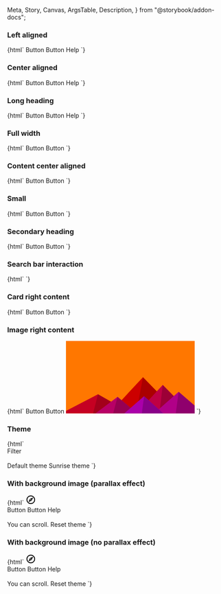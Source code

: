   Meta,
  Story,
  Canvas,
  ArgsTable,
  Description,
} from "@storybook/addon-docs";


<Meta title="Web Components/Hero" component="ic-hero" />

<Description markdown={readme} />

### Left aligned

<Canvas>
  <Story name="Left aligned" parameters={{ layout: "fullscreen" }}>
    {html`<ic-hero
      heading="Hero heading"
      subheading="Hero description. This is a Hero component, it should be used as a page heading."
    >
      <ic-button variant="primary" appearance="light" slot="interaction"
        >Button</ic-button
      >
      <ic-button variant="secondary" appearance="light" slot="interaction"
        >Button</ic-button
      >
      <ic-link
        href="https://google.com"
        slot="interaction"
        style="margin-top: var(--ic-space-sm)"
        >Help</ic-link
      >
    </ic-hero>`}
  </Story>
</Canvas>

### Center aligned

<Canvas>
  <Story name="Center aligned" parameters={{ layout: "fullscreen" }}>
    {html`<ic-hero
      heading="Hero heading"
      subheading="Hero description. This is a Hero component, it should be used as a page heading."
      aligned="center"
    >
      <ic-button variant="primary" appearance="light" slot="interaction"
        >Button</ic-button
      >
      <ic-button variant="secondary" appearance="light" slot="interaction"
        >Button</ic-button
      >
      <ic-link
        href="https://google.com"
        slot="interaction"
        style="margin-top: var(--ic-space-sm)"
        >Help</ic-link
      >
    </ic-hero>`}
  </Story>
</Canvas>

### Long heading

<Canvas>
  <Story name="Long heading" parameters={{ layout: "fullscreen" }}>
    {html`<ic-hero
      heading="Hero heading. This is a Hero component, it should be used as a page heading."
      subheading="Hero description. This is a Hero component, it should be used as a page heading."
      aligned="center"
    >
      <ic-button variant="primary" appearance="light" slot="interaction"
        >Button</ic-button
      >
      <ic-button variant="secondary" appearance="light" slot="interaction"
        >Button</ic-button
      >
      <ic-link
        href="https://google.com"
        slot="interaction"
        style="margin-top: var(--ic-space-sm)"
        >Help</ic-link
      >
      <ic-card
        heading="Latest announcement"
        message="This is some example text that can be included in the card copy."
        slot="secondary"
      ></ic-card>
    </ic-hero>`}
  </Story>
</Canvas>

### Full width

<Canvas>
  <Story name="Full width" parameters={{ layout: "fullscreen" }}>
    {html`<ic-hero
      heading="Hero heading"
      subheading="Hero description. This is a Hero component, it should be used as a page heading."
      aligned="full-width"
    >
      <ic-button variant="primary" appearance="light" slot="interaction"
        >Button</ic-button
      >
      <ic-button variant="secondary" appearance="light" slot="interaction"
        >Button</ic-button
      >
    </ic-hero>`}
  </Story>
</Canvas>

### Content center aligned

<Canvas>
  <Story name="Content center aligned" parameters={{ layout: "fullscreen" }}>
    {html`<ic-hero
      heading="Hero heading"
      subheading="Hero description. This is a Hero component, it should be used as a page heading."
      aligned="center"
      content-aligned="center"
    >
      <ic-button variant="primary" appearance="light" slot="interaction"
        >Button</ic-button
      >
      <ic-button variant="secondary" appearance="light" slot="interaction"
        >Button</ic-button
      >
    </ic-hero>`}
  </Story>
</Canvas>

### Small

<Canvas>
  <Story name="Small" parameters={{ layout: "fullscreen" }}>
    {html`<ic-hero
      heading="Hero heading"
      subheading="Hero description. This is a Hero component, it should be used as a page heading."
      aligned="center"
      small
    >
      <ic-button variant="primary" appearance="light" slot="interaction"
        >Button</ic-button
      >
      <ic-button variant="secondary" appearance="light" slot="interaction"
        >Button</ic-button
      >
    </ic-hero>`}
  </Story>
</Canvas>

### Secondary heading

<Canvas>
  <Story name="Secondary heading" parameters={{ layout: "fullscreen" }}>
    {html`<ic-hero
      heading="Hero heading"
      subheading="Hero description. This is a Hero component, it should be used as a page heading."
      secondary-heading="Secondary Heading"
      secondary-subheading="This is a secondary description."
      aligned="center"
    >
      <ic-button variant="primary" appearance="light" slot="interaction"
        >Button</ic-button
      >
      <ic-button variant="secondary" appearance="light" slot="interaction"
        >Button</ic-button
      >
    </ic-hero>`}
  </Story>
</Canvas>

### Search bar interaction

<Canvas>
  <Story name="Search bar interaction" parameters={{ layout: "fullscreen" }}>
    {html`<ic-hero
      heading="Hero heading"
      subheading="Hero description. This is a Hero component, it should be used as a page heading."
      aligned="center"
    >
      <ic-search-bar
        slot="interaction"
        full-width
        style="max-width: 322px;"
      ></ic-search-bar>
    </ic-hero>`}
  </Story>
</Canvas>

### Card right content

<Canvas>
  <Story name="Card right content" parameters={{ layout: "fullscreen" }}>
    {html`<ic-hero
      heading="Hero heading"
      subheading="Hero description. This is a Hero component, it should be used as a page heading."
      card-heading="Latest announcement"
      card-message="This is some example text that can be included in the card copy"
      aligned="full-width"
    >
      <ic-button variant="primary" appearance="light" slot="interaction"
        >Button</ic-button
      >
      <ic-button variant="secondary" appearance="light" slot="interaction"
        >Button</ic-button
      >
      <ic-card
        heading="Latest announcement"
        message="This is some example text that can be included in the card copy."
        slot="secondary"
      ></ic-card>
    </ic-hero>`}
  </Story>
</Canvas>

### Image right content

<Canvas>
  <Story name="Image right content" parameters={{ layout: "fullscreen" }}>
    {html`<ic-hero
      heading="Hero heading"
      subheading="Hero description. This is a Hero component, it should be used as a page heading."
      aligned="center"
    >
      <ic-button variant="primary" appearance="light" slot="interaction"
        >Button</ic-button
      >
      <ic-button variant="secondary" appearance="light" slot="interaction"
        >Button</ic-button
      >
      <svg
        slot="secondary"
        style="width:300px;"
        xmlns="http://www.w3.org/2000/svg"
        viewBox="0 0 1600 900"
      >
        <rect fill="#ff7700" width="1600" height="900" />
        <polygon fill="#cc0000" points="957 450 539 900 1396 900" />
        <polygon fill="#aa0000" points="957 450 872.9 900 1396 900" />
        <polygon fill="#c50022" points="-60 900 398 662 816 900" />
        <polygon fill="#a3001b" points="337 900 398 662 816 900" />
        <polygon fill="#be0044" points="1203 546 1552 900 876 900" />
        <polygon fill="#9c0036" points="1203 546 1552 900 1162 900" />
        <polygon fill="#b80066" points="641 695 886 900 367 900" />
        <polygon fill="#960052" points="587 900 641 695 886 900" />
        <polygon fill="#b10088" points="1710 900 1401 632 1096 900" />
        <polygon fill="#8f006d" points="1710 900 1401 632 1365 900" />
        <polygon fill="#aa00aa" points="1210 900 971 687 725 900" />
        <polygon fill="#880088" points="943 900 1210 900 971 687" />
      </svg>
    </ic-hero>`}
  </Story>
</Canvas>

### Theme

<Canvas>
  <Story name="Theme" parameters={{ layout: "fullscreen" }}>
    {html`<ic-theme color="rgb(27, 60, 121)"></ic-theme>
      <ic-hero
        heading="Hero heading"
        subheading="Hero description. This is a Hero component, it should be used as a page heading."
        aligned="center"
      >
        <div slot="interaction" style="display: flex">
          <ic-text-field
            placeholder="Filter display"
            label="Filter display"
            hide-label
          ></ic-text-field>
          <ic-button variant="primary" style="margin-left: var(--ic-space-md)"
            >Filter</ic-button
          >
        </div>
        <ic-card
          heading="Latest announcement"
          message="This is some example text that can be included in the card copy."
          slot="secondary"
      ></ic-card>
      </ic-hero>
      <br />
      <ic-button
        variant="primary"
        id="default-btn"
        onClick="document.querySelector('ic-theme').color='rgb(27, 60, 121)'"
      >
        Default theme
      </ic-button>
      <ic-button
        variant="primary"
        id="custom-btn"
        onClick="document.querySelector('ic-theme').color='rgb(255, 201, 60)'"
      >
        Sunrise theme
      </ic-button> `}
  </Story>
</Canvas>

### With background image (parallax effect)

<Canvas>
  <Story
    name="With background image (parallax effect)"
    parameters={{ layout: "fullscreen" }}
  >
    {html`<ic-theme color="rgb(27, 60, 121)"></ic-theme>
      <ic-top-navigation app-title="Application Name">
        <svg
          slot="app-icon"
          xmlns="http://www.w3.org/2000/svg"
          height="24px"
          viewBox="0 0 24 24"
          width="24px"
          fill="#000000"
        >
          <path d="M0 0h24v24H0V0z" fill="none" />
          <path
            d="M12 2C6.48 2 2 6.48 2 12s4.48 10 10 10 10-4.48 10-10S17.52 2 12 2zm0 18c-4.41 0-8-3.59-8-8s3.59-8 8-8 8 3.59 8 8-3.59 8-8 8zm-5.5-2.5l7.51-3.49L17.5 6.5 9.99 9.99 6.5 17.5zm5.5-6.6c.61 0 1.1.49 1.1 1.1s-.49 1.1-1.1 1.1-1.1-.49-1.1-1.1.49-1.1 1.1-1.1z"
          />
        </svg>
      </ic-top-navigation>
      <ic-hero
        heading="Hero heading"
        subheading="Hero description. This is a Hero component, it should be used as a page heading."
        background-image="${image}"
      >
        <div slot="interaction">
          <ic-button variant="primary" style="margin-right: var(--ic-space-md)"
            >Button</ic-button
          >
          <ic-button
            variant="secondary"
            style="margin-right: var(--ic-space-md)"
            >Button</ic-button
          >
          <ic-link
            href="https://google.com"
            style="margin-top: var(--ic-space-sm)"
            >Help</ic-link
          >
        </div>
      </ic-hero>
      <br />
      <ic-typography>You can scroll.</ic-typography>
      <ic-button
        variant="primary"
        id="default-btn"
        onClick="document.querySelector('ic-theme').color='rgb(27, 60, 121)'"
        style="margin-bottom:1300px"
      >
        Reset theme
      </ic-button>`}
  </Story>
</Canvas>

### With background image (no parallax effect)

<Canvas>
  <Story
    name="With background image (no parallax effect)"
    parameters={{ layout: "fullscreen" }}
  >
    {html`<ic-theme color="rgb(27, 60, 121)"></ic-theme>
      <ic-top-navigation app-title="Application Name">
        <svg
          slot="app-icon"
          xmlns="http://www.w3.org/2000/svg"
          height="24px"
          viewBox="0 0 24 24"
          width="24px"
          fill="#000000"
        >
          <path d="M0 0h24v24H0V0z" fill="none" />
          <path
            d="M12 2C6.48 2 2 6.48 2 12s4.48 10 10 10 10-4.48 10-10S17.52 2 12 2zm0 18c-4.41 0-8-3.59-8-8s3.59-8 8-8 8 3.59 8 8-3.59 8-8 8zm-5.5-2.5l7.51-3.49L17.5 6.5 9.99 9.99 6.5 17.5zm5.5-6.6c.61 0 1.1.49 1.1 1.1s-.49 1.1-1.1 1.1-1.1-.49-1.1-1.1.49-1.1 1.1-1.1z"
          />
        </svg>
      </ic-top-navigation>
      <ic-hero
        heading="Hero heading"
        subheading="Hero description. This is a Hero component, it should be used as a page heading."
        background-image="${image}"
        disable-background-parallax
      >
        <div slot="interaction">
          <ic-button variant="primary" style="margin-right: var(--ic-space-md)"
            >Button</ic-button
          >
          <ic-button
            variant="secondary"
            style="margin-right: var(--ic-space-md)"
            >Button</ic-button
          >
          <ic-link
            href="https://google.com"
            style="margin-top: var(--ic-space-sm)"
            >Help</ic-link
          >
        </div>
      </ic-hero>
      <br />
      <ic-typography>You can scroll.</ic-typography>
      <ic-button
        variant="primary"
        id="default-btn"
        onClick="document.querySelector('ic-theme').color='rgb(27, 60, 121)'"
        style="margin-bottom:1300px"
      >
        Reset theme
      </ic-button>`}
  </Story>
</Canvas>
